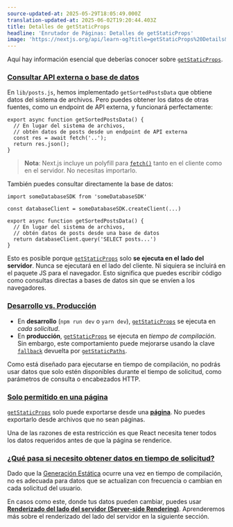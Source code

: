 ```yaml
---
source-updated-at: 2025-05-29T18:05:49.000Z
translation-updated-at: 2025-06-02T19:20:44.403Z
title: Detalles de getStaticProps
headline: 'Enrutador de Páginas: Detalles de getStaticProps'
image: 'https://nextjs.org/api/learn-og?title=getStaticProps%20Details&amp;chapter=26'
---
```


Aquí hay información esencial que deberías conocer sobre [`getStaticProps`](/docs/basic-features/data-fetching#getstaticprops-static-generation).

### [Consultar API externa o base de datos](#fetch-external-api-or-query-database)

En `lib/posts.js`, hemos implementado `getSortedPostsData` que obtiene datos del sistema de archivos. Pero puedes obtener los datos de otras fuentes, como un endpoint de API externa, y funcionará perfectamente:

```
export async function getSortedPostsData() {
  // En lugar del sistema de archivos,
  // obtén datos de posts desde un endpoint de API externa
  const res = await fetch('..');
  return res.json();
}
```

> **Nota**: Next.js incluye un polyfill para [`fetch()`](/docs/basic-features/supported-browsers-features) tanto en el cliente como en el servidor. No necesitas importarlo.

También puedes consultar directamente la base de datos:

```
import someDatabaseSDK from 'someDatabaseSDK'
 
const databaseClient = someDatabaseSDK.createClient(...)
 
export async function getSortedPostsData() {
  // En lugar del sistema de archivos,
  // obtén datos de posts desde una base de datos
  return databaseClient.query('SELECT posts...')
}
```

Esto es posible porque [`getStaticProps`](/docs/basic-features/data-fetching#getstaticprops-static-generation) solo **se ejecuta en el lado del servidor**. Nunca se ejecutará en el lado del cliente. Ni siquiera se incluirá en el paquete JS para el navegador. Esto significa que puedes escribir código como consultas directas a bases de datos sin que se envíen a los navegadores.

### [Desarrollo vs. Producción](#development-vs-production)

*   En **desarrollo** (`npm run dev` o `yarn dev`), [`getStaticProps`](/docs/basic-features/data-fetching#getstaticprops-static-generation) se ejecuta en _cada solicitud_.
*   En **producción**, [`getStaticProps`](/docs/basic-features/data-fetching#getstaticprops-static-generation) se ejecuta en _tiempo de compilación_. Sin embargo, este comportamiento puede mejorarse usando la clave [`fallback`](/docs/api-reference/data-fetching/get-static-paths#fallback-false) devuelta por [`getStaticPaths`](/docs/basic-features/data-fetching#getstaticpaths-static-generation).

Como está diseñado para ejecutarse en tiempo de compilación, no podrás usar datos que solo estén disponibles durante el tiempo de solicitud, como parámetros de consulta o encabezados HTTP.

### [Solo permitido en una página](#only-allowed-in-a-page)

[`getStaticProps`](/docs/basic-features/data-fetching#getstaticprops-static-generation) solo puede exportarse desde una [**página**](/docs/basic-features/pages). No puedes exportarlo desde archivos que no sean páginas.

Una de las razones de esta restricción es que React necesita tener todos los datos requeridos antes de que la página se renderice.

### [¿Qué pasa si necesito obtener datos en tiempo de solicitud?](#what-if-i-need-to-fetch-data-at-request-time)

Dado que la [Generación Estática](/docs/basic-features/pages#static-generation-recommended) ocurre una vez en tiempo de compilación, no es adecuada para datos que se actualizan con frecuencia o cambian en cada solicitud del usuario.

En casos como este, donde tus datos pueden cambiar, puedes usar [**Renderizado del lado del servidor (Server-side Rendering)**](/docs/basic-features/pages#server-side-rendering). Aprenderemos más sobre el renderizado del lado del servidor en la siguiente sección.